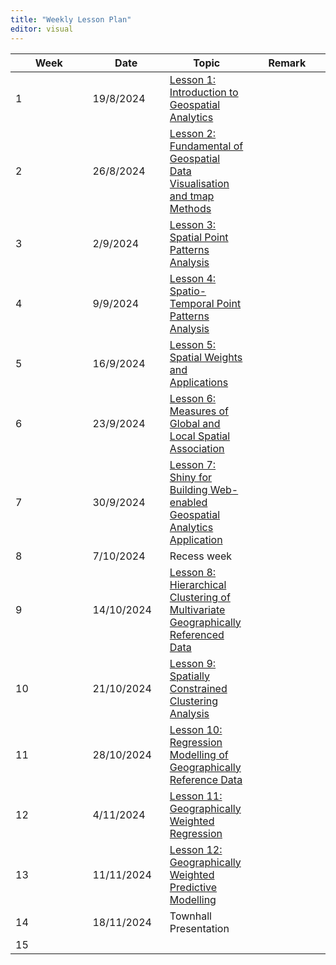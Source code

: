 ```yaml
---
title: "Weekly Lesson Plan"
editor: visual
---
```


| Week | Date | Topic | Remark |
|------------------|------------------|-------------------|------------------|
| 1 | 19/8/2024 | [Lesson 1: Introduction to Geospatial Analytics](outline/lesson01_outline.html) |  |
| 2 | 26/8/2024 | [Lesson 2: Fundamental of Geospatial Data Visualisation and tmap Methods](outline/lesson02_outline.html) |  |
| 3 | 2/9/2024 | [Lesson 3: Spatial Point Patterns Analysis](outline/lesson03_outline.html) |  |
| 4 | 9/9/2024 | [Lesson 4: Spatio-Temporal Point Patterns Analysis](outline/lesson04_outline.html) |  |
| 5 | 16/9/2024 | [Lesson 5: Spatial Weights and Applications](outline/lesson05_outline.html) |  |
| 6 | 23/9/2024 | [Lesson 6: Measures of Global and Local Spatial Association](outline/lesson06_outline.html) |  |
| 7 | 30/9/2024 | [Lesson 7: Shiny for Building Web-enabled Geospatial Analytics Application](outline/lesson07_outline.html) |  |
| 8 | 7/10/2024 | Recess week |  |
| 9 | 14/10/2024 | [Lesson 8: Hierarchical Clustering of Multivariate Geographically Referenced Data](outline/lesson08_outline.html) |  |
| 10 | 21/10/2024 | [Lesson 9: Spatially Constrained Clustering Analysis](outline/lesson09_outline.html) |  |
| 11 | 28/10/2024 | [Lesson 10: Regression Modelling of Geographically Reference Data](outline/lesson10_outline.html) |  |
| 12 | 4/11/2024 | [Lesson 11: Geographically Weighted Regression](outline/lesson11_outline.html) |  |
| 13 | 11/11/2024 | [Lesson 12: Geographically Weighted Predictive Modelling](outline/lesson12_outline.html) |  |
| 14 | 18/11/2024 | Townhall Presentation |  |
| 15 |  |  |  |
